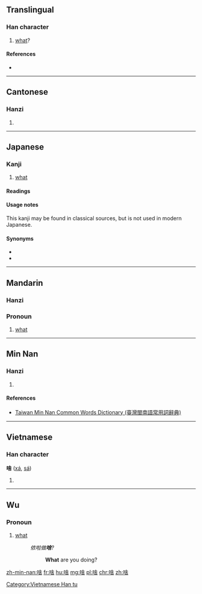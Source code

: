 ==Translingual==

===Han character===
{{Han char|rn=30|rad=口|as=08|sn=11|four=6806<sub>4</sub>|canj=口人一口 (ROMR), X口人一口 (XROMR)|ids=⿰[[口]][[舍]]}}

# [[what]]?

====References====
* {{Han ref|kx=0196.261|dkj=03881|hdz=10643.060|uh=5565|ud=21861|bh=D4A3|bd=54435}}

----

==Cantonese==

===Hanzi===
{{yue-hanzi|jyut=|y=sa1}}

# {{defn|lang=yue|sort=口08}}

----

==Japanese==

===Kanji===
{{ja-kanji|grade=uc|rs=口08}}

# [[what]]

====Readings====
{{ja-readings
|on=[[しゃ]] (sha)
|kun=[[なに]] (nani), [[なんぞ]] (nanzo)
}}

====Usage notes====
This kanji may be found in classical sources, but is not used in modern Japanese.

====Synonyms====
* {{l|ja|何|tr=[[なに]], ''[[nani#Japanese|nani]]''}}
* {{l|ja|何ぞ|tr=[[なんぞ]], ''[[nanzo#Japanese|nanzo]]''}}

----

==Mandarin==

===Hanzi===
{{cmn-hanzi|pin=[[shá]] ([[sha2]])|wg=sha<sup>2</sup>}}

===Pronoun===
{{cmn-pron|ts|pin=shá|rs=口8}}
# {{context|informal|lang=cmn}} [[what]] 
----

==Min Nan==

===Hanzi===
{{nan-hanzi|tlpa=siánn (siann<sup>2</sup>), sánn (sann<sup>2</sup>)}}

# {{defn|lang=nan|sort=口08}}

====References====
*[http://twblg.dict.edu.tw/holodict_new/result_detail.jsp?n_no=7092&curpage=1&sample=%E5%95%A5&radiobutton=1&querytarget=1&limit=20&pagenum=1&rowcount=9 Taiwan Min Nan Common Words Dictionary (臺灣閩南語常用詞辭典)]

----

==Vietnamese==

===Han character===
'''啥''' ([[xá]], [[sá]])

# {{defn|vi}}

[[Category:Vietnamese Han tu]]

----
==Wu==
===Pronoun===
{{head|wuu|pronoun|sc=Hani}}
# [[what]]
#: ''侬啦做'''啥'''?''
#:: '''What''' are you doing?

[[zh-min-nan:啥]]
[[fr:啥]]
[[hu:啥]]
[[mg:啥]]
[[pl:啥]]
[[chr:啥]]
[[zh:啥]]
